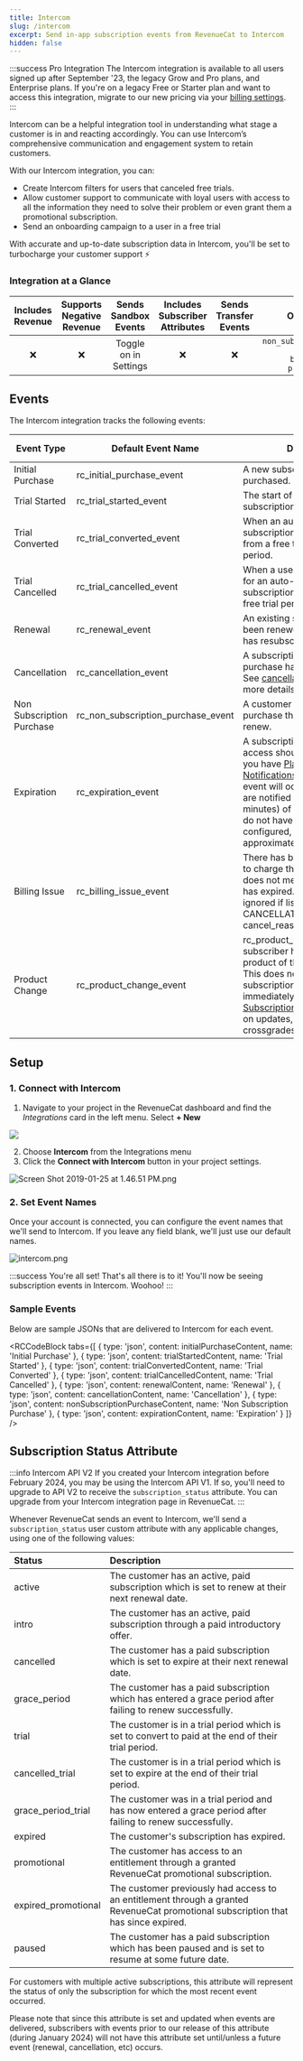 ```yaml
---
title: Intercom
slug: /intercom
excerpt: Send in-app subscription events from RevenueCat to Intercom
hidden: false
---
```


:::success Pro Integration
The Intercom integration is available to all users signed up after September '23, the legacy Grow and Pro plans, and Enterprise plans. If you're on a legacy Free or Starter plan and want to access this integration, migrate to our new pricing via your [billing settings](https://app.revenuecat.com/settings/billing).
:::

Intercom can be a helpful integration tool in understanding what stage a customer is in and reacting accordingly. You can use Intercom’s comprehensive communication and engagement system to retain customers.

With our Intercom integration, you can:

- Create Intercom filters for users that canceled free trials.
- Allow customer support to communicate with loyal users with access to all the information they need to solve their problem or even grant them a promotional subscription.
- Send an onboarding campaign to a user in a free trial

With accurate and up-to-date subscription data in Intercom, you'll be set to turbocharge your customer support ⚡️

### Integration at a Glance

| Includes Revenue | Supports Negative Revenue | Sends Sandbox Events  | Includes Subscriber Attributes | Sends Transfer Events |                                       Optional Event Types                                        |
| :--------------: | :-----------------------: | :-------------------: | :----------------------------: | :-------------------: | :-----------------------------------------------------------------------------------------------: |
|        ❌        |            ❌             | Toggle on in Settings |               ❌               |          ❌           | `non_subscription_purchase_event` `expiration_event` `billing_issue_event` `product_change_event` |

## Events

The Intercom integration tracks the following events:

| Event Type               | Default Event Name             | Description                                                                                                                                                                                                                                                                                                                                                                                                                | App Store | Play Store | Amazon | Stripe | Promo |
|--------------------------|--------------------------------|----------------------------------------------------------------------------------------------------------------------------------------------------------------------------------------------------------------------------------------------------------------------------------------------------------------------------------------------------------------------------------------------------------------------------|-----------|------------|--------|--------|-------|
| Initial Purchase         | rc_initial_purchase_event      | A new subscription has been purchased.                                                                                                                                                                                                                                                                                                                                                                                     | ✅         | ✅          | ✅      | ✅      | ❌     |
| Trial Started            | rc_trial_started_event         | The start of an auto-renewing subscription product free trial.                                                                                                                                                                                                                                                                                                                                                             | ✅         | ✅          | ✅      | ✅      | ❌     |
| Trial Converted          | rc_trial_converted_event       | When an auto-renewing subscription product converts from a free trial to normal paid period.                                                                                                                                                                                                                                                                                                                                | ✅         | ✅          | ✅      | ✅      | ❌     |
| Trial Cancelled          | rc_trial_cancelled_event       | When a user turns off renewals for an auto-renewing subscription product during a free trial period.                                                                                                                                                                                                                                                                                                                        | ✅         | ✅          | ✅      | ✅      | ❌     |
| Renewal                  | rc_renewal_event               | An existing subscription has been renewed or a lapsed user has resubscribed.                                                                                                                                                                                                                                                                                                                                               | ✅         | ✅          | ✅      | ✅      | ❌     |
| Cancellation             | rc_cancellation_event          | A subscription or non-renewing purchase has been cancelled. See [cancellation reasons](/event-types-and-fields#cancellation-and-expiration-reasons) for more details.                                                                                                                                                                                                                        | ✅         | ✅          | ✅      | ✅      | ✅     |
| Non Subscription Purchase| rc_non_subscription_purchase_event | A customer has made a purchase that will not auto-renew.                                                                                                                                                                                                                                                                                                                                                                    | ✅         | ✅          | ✅      | ✅      | ✅     |
| Expiration               | rc_expiration_event            | A subscription has expired and access should be removed. If you have [Platform Server Notifications](/server-notifications) configured, this event will occur as soon as we are notified (within seconds to minutes) of the expiration. If you do not have notifications configured, delays may be approximately 1 hour.                                                                         | ✅         | ✅          | ✅      | ✅      | ✅     |
| Billing Issue            | rc_billing_issue_event         | There has been a problem trying to charge the subscriber. This does not mean the subscription has expired. Can be safely ignored if listening to CANCELLATION event + cancel_reason=BILLING_ERROR.                                                                                                                                                                                                                         | ✅         | ✅          | ✅      | ✅      | ❌     |
| Product Change           | rc_product_change_event        | rc_product_change_event A subscriber has changed the product of their subscription. This does not mean the new subscription is in effect immediately. See [Managing Subscriptions](/managing-subscriptions) for more details on updates, downgrades, and crossgrades.                                                                                                                          | ✅         | ✅          | ❌      | ✅      | ❌     |

## Setup

### 1. Connect with Intercom

1. Navigate to your project in the RevenueCat dashboard and find the _Integrations_ card in the left menu. Select **+ New**

![](/images/29eadd0-app.revenuecat.com_projects_85ff18c7_collaborators_1_d46182a24eda06bbc54da52a50e7cf2d.png)

2. Choose **Intercom** from the Integrations menu
3. Click the **Connect with Intercom** button in your project settings.

![](/images/25cc36c-Screen_Shot_2019-01-25_at_1.46.51_PM_b8eb5641f04c97f97d7b550e3f612af0.png "Screen Shot 2019-01-25 at 1.46.51 PM.png")

### 2. Set Event Names

Once your account is connected, you can configure the event names that we'll send to Intercom. If you leave any field blank, we'll just use our default names.

![](/images/1046464-intercom_f32480d2c86a693778b943371daacc5c.png "intercom.png")

:::success You're all set!
That's all there is to it! You'll now be seeing subscription events in Intercom. Woohoo!
:::

### Sample Events

Below are sample JSONs that are delivered to Intercom for each event.


<RCCodeBlock tabs={[
    { type: 'json', content: initialPurchaseContent, name: 'Initial Purchase' },
    { type: 'json', content: trialStartedContent, name: 'Trial Started' },
    { type: 'json', content: trialConvertedContent, name: 'Trial Converted' },
    { type: 'json', content: trialCancelledContent, name: 'Trial Cancelled' },
    { type: 'json', content: renewalContent, name: 'Renewal' },
    { type: 'json', content: cancellationContent, name: 'Cancellation' },
    { type: 'json', content: nonSubscriptionPurchaseContent, name: 'Non Subscription Purchase' },
    { type: 'json', content: expirationContent, name: 'Expiration' }
]} />


## Subscription Status Attribute

:::info Intercom API V2
If you created your Intercom integration before February 2024, you may be using the Intercom API V1. If so, you'll need to upgrade to API V2 to receive the `subscription_status` attribute. You can upgrade from your Intercom integration page in RevenueCat.
:::

Whenever RevenueCat sends an event to Intercom, we'll send a `subscription_status` user custom attribute with any applicable changes, using one of the following values:

| Status              | Description                                                                                                                        |
| :------------------ | :--------------------------------------------------------------------------------------------------------------------------------- |
| active              | The customer has an active, paid subscription which is set to renew at their next renewal date.                                    |
| intro               | The customer has an active, paid subscription through a paid introductory offer.                                                   |
| cancelled           | The customer has a paid subscription which is set to expire at their next renewal date.                                            |
| grace_period        | The customer has a paid subscription which has entered a grace period after failing to renew successfully.                         |
| trial               | The customer is in a trial period which is set to convert to paid at the end of their trial period.                                |
| cancelled_trial     | The customer is in a trial period which is set to expire at the end of their trial period.                                         |
| grace_period_trial  | The customer was in a trial period and has now entered a grace period after failing to renew successfully.                         |
| expired             | The customer's subscription has expired.                                                                                           |
| promotional         | The customer has access to an entitlement through a granted RevenueCat promotional subscription.                                   |
| expired_promotional | The customer previously had access to an entitlement through a granted RevenueCat promotional subscription that has since expired. |
| paused              | The customer has a paid subscription which has been paused and is set to resume at some future date.       

For customers with multiple active subscriptions, this attribute will represent the status of only the subscription for which the most recent event occurred.

Please note that since this attribute is set and updated when events are delivered, subscribers with events prior to our release of this attribute (during January 2024) will not have this attribute set until/unless a future event (renewal, cancellation, etc) occurs.